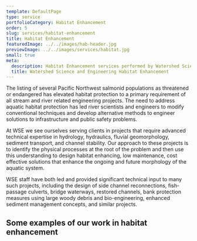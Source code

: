 ```yaml
---
template: DefaultPage
type: service
portfolioCategory: Habitat Enhancement
order: 5
slug: services/habitat-enhancement
title: Habitat Enhancement
featuredImage: ../../images/hab-header.jpg
previewImage: ../../images/services/habitat.jpg
small: true
meta:
  description: Habitat Enhancement services performed by Watershed Science and Engineering
  title: Watershed Science and Engineering Habitat Enhancement
---
```


The listing of several Pacific Northwest salmonid populations as threatened or endangered has elevated habitat protection to a primary requirement of all stream and river related engineering projects. The need to address aquatic habitat protection has led river scientists and engineers to modify conventional techniques and develop alternative methods to engineer solutions to infrastructure and public safety problems.

At WSE we see ourselves serving clients in projects that require advanced technical expertise in hydrology, hydraulics, fluvial geomorphology, sediment transport, and channel stability. Our approach to these projects is to identify the physical processes at the root of the problem and then use this understanding to design habitat enhancing, low maintenance, cost effective solutions that enhance the ongoing and future morphology of the aquatic system.

WSE staff have both led and provided significant technical input to many such projects, including the design of side channel reconnections, fish-passage culverts, bridge waterways, restored channels, bank protection measures using large woody debris and bio-engineering, enhanced sediment management concepts, and similar projects.

## Some examples of our work in habitat enhancement